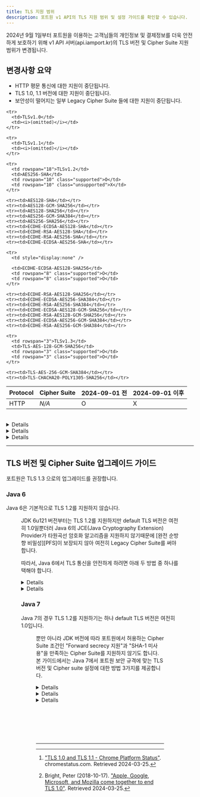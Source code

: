 ```yaml
---
title: TLS 지원 범위
description: 포트원 v1 API의 TLS 지원 범위 및 설정 가이드를 확인할 수 있습니다.
---
```





2024년 9월 1일부터 포트원을 이용하는 고객님들의 개인정보 및 결제정보를 더욱 안전하게 보호하기 위해
v1 API 서버(api.iamport.kr)의 TLS 버전 및 Cipher Suite 지원 범위가 변경됩니다.

## 변경사항 요약

- HTTP 평문 통신에 대한 지원이 중단됩니다.
- TLS 1.0, 1.1 버전에 대한 지원이 중단됩니다.
- 보안성이 떨어지는 일부 Legacy Cipher Suite 들에 대한 지원이 중단됩니다.

<table class="table-tls-support">
  <thead>
    <tr>
      <th>Protocol</th>
      <th>Cipher Suite</th>
      <th>2024-09-01 전</th>
      <th>2024-09-01 이후</th>
    </tr>
  </thead>

  <tbody>
    <tr>
      <td>HTTP</td>
      <td><i>N/A</i></td>
      <td rowspan="3" class="supported">O</td>
      <td rowspan="3" class="unsupported">X</td>
    </tr>

    <tr>
      <td>TLSv1.0</td>
      <td><i>(omitted)</i></td>
    </tr>

    <tr>
      <td>TLSv1.1</td>
      <td><i>(omitted)</i></td>
    </tr>

    <tr>
      <td rowspan="18">TLSv1.2</td>
      <td>AES256-SHA</td>
      <td rowspan="10" class="supported">O</td>
      <td rowspan="10" class="unsupported">X</td>
    </tr>

    <tr><td>AES128-SHA</td></tr>
    <tr><td>AES128-GCM-SHA256</td></tr>
    <tr><td>AES128-SHA256</td></tr>
    <tr><td>AES256-GCM-SHA384</td></tr>
    <tr><td>AES256-SHA256</td></tr>
    <tr><td>ECDHE-ECDSA-AES128-SHA</td></tr>
    <tr><td>ECDHE-RSA-AES128-SHA</td></tr>
    <tr><td>ECDHE-RSA-AES256-SHA</td></tr>
    <tr><td>ECDHE-ECDSA-AES256-SHA</td></tr>

    <tr>
      <td style="display:none" />

      <td>ECDHE-ECDSA-AES128-SHA256</td>
      <td rowspan="8" class="supported">O</td>
      <td rowspan="8" class="supported">O</td>
    </tr>

    <tr><td>ECDHE-RSA-AES128-SHA256</td></tr>
    <tr><td>ECDHE-ECDSA-AES256-SHA384</td></tr>
    <tr><td>ECDHE-RSA-AES256-SHA384</td></tr>
    <tr><td>ECDHE-ECDSA-AES128-GCM-SHA256</td></tr>
    <tr><td>ECDHE-RSA-AES128-GCM-SHA256</td></tr>
    <tr><td>ECDHE-ECDSA-AES256-GCM-SHA384</td></tr>
    <tr><td>ECDHE-RSA-AES256-GCM-SHA384</td></tr>

    <tr>
      <td rowspan="3">TLSv1.3</td>
      <td>TLS-AES-128-GCM-SHA256</td>
      <td rowspan="3" class="supported">O</td>
      <td rowspan="3" class="supported">O</td>
    </tr>

    <tr><td>TLS-AES-256-GCM-SHA384</td></tr>
    <tr><td>TLS-CHACHA20-POLY1305-SHA256</td></tr>
  </tbody>
</table>

<br />

<Details>
  <Details.Summary>
    <strong>HTTP 평문 통신 지원을 중단하는 이유</strong>
  </Details.Summary>

  <Details.Content>
    TLS를 이용하지 않는 평문 HTTP 통신은 데이터를 암호화하지 않고 평문 상태로 전송하기 때문에 다양한
    종류의 공격에 몹시 취약합니다. 먼저 별도의 암호화가 없기 때문에 모든 종류의 [도청]과
    [스니핑 공격]에 의해 API 키나 민감한 고객정보가 공격자에게 쉽게 노출될 수 있습니다.
    뿐만 아니라 [DNS spoofing]이나 [ARP spoofing]과 같은 [Active MITM 공격][MITM]을 통해
    공격자가 결제 API 요청이나 응답을 변조하는 것까지도 가능하기 때문에, 정보 유출뿐 아니라
    결제금액을 위조하거나 결제상품, 결제사용자를 바꿔치기하는 유형의 공격도 가능합니다.

    따라서 암호화되지 않은 평문 HTTP 통신을 실제 운영환경에서 사용하여선 절대 안 됩니다. 포트원 v1
    API를 평문 HTTP 통신으로 호출하고 계시는 고객님께선 즉시 API endpoint를 [http://api.iamport.kr](http://api.iamport.kr) 에서
    [https://api.iamport.kr](https://api.iamport.kr) 로 바꿔주셔서, TLS를 활성화시켜주셔야만 합니다.

    [도청]: https://en.wikipedia.org/wiki/Network_eavesdropping

    [스니핑 공격]: https://en.wikipedia.org/wiki/Sniffing_attack

    [DNS spoofing]: https://en.wikipedia.org/wiki/DNS_spoofing

    [ARP spoofing]: https://en.wikipedia.org/wiki/ARP_spoofing

    [MITM]: https://en.wikipedia.org/wiki/Man-in-the-middle_attack
  </Details.Content>
</Details>

<Details>
  <Details.Summary>
    <strong>TLS 1.0, 1.1 지원을 중단하는 이유</strong>
  </Details.Summary>

  <Details.Content>
    TLS 1.0과 1.1은 각각 1999년, 2006년에 공개된 보안 표준으로, [POODLE]이나 [BEAST]와 같은 널리
    알려진 여러 공격들에 취약합니다. 국제 인터넷 표준화 기구인 IETF는 2021-03-23 [RFC 8996]를 통해
    TLS 1.0과 1.1을 deprecate 시켰으며, AWS, Google[^tls-1.0-chrome], Apple, Microsoft 등 많은 국제 기업들이 자사 제품
    및 API 이용 시 TLS 1.2 미만 버전에 대해 제한을 두고 있습니다.[^tls-1.0-browsers] TLS 1.0 및 1.1에 존재하는 문제
    및 취약점들은 아래와 같습니다.

    [POODLE]: https://en.wikipedia.org/wiki/POODLE

    [BEAST]: https://en.wikipedia.org/wiki/Transport_Layer_Security#BEAST_attack

    [RFC 8996]: https://www.rfc-editor.org/rfc/rfc8996.html

    1. [BEAST] (Browser Exploit Against SSL/TLS) 공격

       [BEAST] 공격은 [중간자 공격][MITM]을 동반하는 공격으로, TLS 1.1 미만 버전에 적용 가능합니다.

       1.1 버전 미만의 TLS는 [스트림 암호] 대신 [블록 암호]를 사용할경우, [Mode of operation]으로
       무조건 [CBC]를 사용해야만 했습니다. [CBC] 모드는 예측 가능한 [IV]를 사용할 경우
       Chosen-plaintext attack에 취약해진다는 문제를 갖고있는데, TLS 1.0은 이후 버전들과는 다르게
       항상 이전 블록의 암호화 결과를 사용하도록 만들어져있어, IV의 예측이 가능했고, HTTP는 특성상
       헤더 부분의 정보 엔트로피가 낮아 공격자가 높은 확률로 암호문을 복호화하는데에 성공할 수
       있었습니다.

       [0/n split, 1/n-1 split]과 같은 취약점 우회수단이 몇가지 존재하나 이는 클라이언트측에서만
       적용할 수 있는 우회수단이고, TLS 1.0을 사용하면서 서버측에서 BEAST 취약점을 우회하려면
       [블록 암호] 자체를 사용하지 않아야 합니다. 문제는 TLS 1.0에서 블록 암호를 비활성화할 경우 사용할 수
       있는 남은 유일한 암호화 수단은 더더욱 취약한것으로 알려진 [RC4] 뿐이기 때문에, 결론적으로 TLS
       1.0은 사용하지 않아야 합니다.

       TLS 1.2는 AES [GCM]과 같은 [AEAD] 지원, [ChaCha20]과 같은 안전한 [스트림 암호] 지원을 통해 이
       문제를 해결하였습니다.

       [스트림 암호]: https://en.wikipedia.org/wiki/Stream_cipher

       [블록 암호]: https://en.wikipedia.org/wiki/Block_cipher

       [Mode of operation]: https://en.wikipedia.org/wiki/Block_cipher_mode_of_operation

       [CBC]: https://en.wikipedia.org/wiki/Block_cipher_mode_of_operation#Cipher_block_chaining_\(CBC\)

       [IV]: https://en.wikipedia.org/wiki/Initialization_vector

       [0/n split, 1/n-1 split]: https://www.cryptologie.net/article/378/1n-1-split-to-circumvent-beast/

       [RC4]: https://en.wikipedia.org/wiki/RC4

       [GCM]: https://en.wikipedia.org/wiki/Galois/Counter_Mode

       [AEAD]: https://en.wikipedia.org/wiki/Authenticated_encryption

       [ChaCha20]: https://en.wikipedia.org/wiki/Salsa20#ChaCha_variant

    2. 약한 해시 함수 사용

       TLS 1.2 이후 버전과는 달리, TLS 1.0과 1.1은 [cryptographic hash function]이 필요한 곳에 무조건
       [MD5]나 [SHA-1]과 같이 오래되고 약한 해시함수를 쓰도록 정해져있습니다. [MD5], [SHA-1] 모두
       지금은 상당히 낮은 비용의 [chosen-prefix collision attack]이 발견되어서[^sha-1-collision],
       [HMAC] 이외의 용도로는 사용하지 말아야합니다. 따라서 TLS 1.2 미만 버전은 사용하지
       않아야합니다.

       [cryptographic hash function]: https://en.wikipedia.org/wiki/Cryptographic_hash_function

       [MD5]: https://en.wikipedia.org/wiki/MD5

       [SHA-1]: https://en.wikipedia.org/wiki/SHA-1

       [chosen-prefix collision attack]: https://en.wikipedia.org/wiki/Collision_attack#Chosen-prefix_collision_attack

       [HMAC]: https://en.wikipedia.org/wiki/HMAC
  </Details.Content>
</Details>

<Details>
  <Details.Summary>
    <strong>일부 Legacy Cipher Suite 들에 대한 지원을 중단하는 이유</strong>
  </Details.Summary>

  <Details.Content>
    Cipher Suite란 TLS 통신시 사용되는 암호 알고리즘의 집합을 의미합니다. TLS 1.2는 다양한 Cipher
    Suite들을 지원하지만 이들 모두가 안전한 것은 아닙니다. 포트원은 아래 기준을 모두 충족하는 안전한
    Cipher Suite들만을 지원하도록 정책을 변경하였습니다.

    - [완전 순방향 비밀성(Perfect Forward Secrecy)][PFS]을 보장할 것

      TLS 통신 중 잠재적으로 발생할 수 있는 위험 요소 중 하나는, 키교환 알고리즘에 의해 생성된
      세션키가 유출되었을 때 해당 세션키의 수명이 일시적이지 않다면 과거 세션에서 주고받았던
      데이터들까지 모두 해독될 수 있다는 것입니다. [완전 순방향 비밀성][PFS]을 보장한다는 것은 매
      세션마다 새로운 키를 생성함으로써 키가 유출되더라도 과거의 통신이 해독되는 것을 막는 것입니다.
      완전 순방향 비밀성이 보장될 경우, TLS 프로토콜에 새로운 취약점이 발견되어 통신이 복호화당하는
      사태가 발생하더라도, 공격자에게 노출하는 기밀의 범위를 크게 줄일 수 있습니다.

    - [MD5], [SHA-1] 등 약한 해시 함수를 쓰지 않을 것

    - [RC4], 3DES 등 약한 암호화 알고리즘을 사용하지 않을 것, 국제표준 암호화 알고리즘만을 사용할 것

    [PFS]: https://en.wikipedia.org/wiki/Forward_secrecy
  </Details.Content>
</Details>

---

## TLS 버전 및 Cipher Suite 업그레이드 가이드

포트원은 TLS 1.3 으로의 업그레이드를 권장합니다.

### Java 6

Java 6은 기본적으로 TLS 1.2를 지원하지 않습니다.

<Figure src={javaTLSSupportTable} caption="출처: https://www.ateam-oracle.com/post/transport-level-security-tls-and-java" />

JDK 6u121 버전부터는 TLS 1.2를 지원하지만 default TLS 버전은 여전히 1.0일뿐더러 Java 6의 JCE(Java
Cryptography Extension) Provider가 타원곡선 암호화 알고리즘을 지원하지 않기때문에 [완전 순방향
비밀성][PFS]이 보장되지 않아 여전히 Legacy Cipher Suite를 써야합니다.

따라서, Java 6에서 TLS 통신을 안전하게 하려면 아래 두 방법 중 하나를 택해야 합니다.

<Details>
  <Details.Summary>
    <strong>JDK 8u261 이상으로 버전 업그레이드</strong>
  </Details.Summary>

  <Details.Content>
    가장 바람직한 방법은 공식 지원이 이미 종료된 Java 6의 사용을 멈추고, Java 8 이상의 버전으로
    업그레이드하는 것입니다. Java 8 부터 기본 TLS 버전이 1.2이고, JDK 8u261 이상부터는 TLS 1.3 통신을
    지원하기때문에 TLS 통신을 안전하게 할 수 있습니다.

    Java 7의 경우, Java 6과 마찬가지로 보안 업데이트가 중단된 상태이고 기본으로 TLS 1.0을 사용하기
    때문에 Java 7로의 업그레이드는 권장하지 않습니다.
  </Details.Content>
</Details>

<Details>
  <Details.Summary>
    <strong>서드파티 라이브러리를 통한 TLS 버전 업데이트</strong>
  </Details.Summary>

  <Details.Content>
    자바 업그레이드가 곤란할 경우, 서드파티 라이브러리를 사용해 TLS 버전을 업그레이드할 수 있습니다.

    TLS 1.2 및 [완전 순방향 비밀성][PFS]를 지원하는 서드파티 JCE(Java Cryptography Extension) 및
    JSSE(Java Secure Socket Extension) 구현체를 설치할 경우, 자바 업그레이드 없이 TLS 통신을 안전하게
    할 수 있습니다.

    본 가이드에서는 [Bouncy Castle]이라는 오픈소스 라이브러리를 이용한 예시를 설명합니다.

    1. [Bouncy Castle] 홈페이지에서 아래의 세 파일을 다운받습니다.

       - bcprov-jdk15to18-_VERSION_.jar
       - bctls-jdk15to18-_VERSION_.jar
       - bcutil-jdk15to18-_VERSION_.jar

    2. 세 jar 파일을 `${JAVA_HOME}/jre/lib/ext` 디렉토리에 복사합니다.

    3. `${JAVA_HOME}/jre/lib/security` 디렉토리의 "java.security" 파일을 아래와 같이 수정합니다.

       <Java6JavaSecurityEdit />

    4. 오라클이 배포하는 "[jce\_policy-6.zip][jce_policy-6.zip]" 파일을 다운로드 받습니다.

    5. 압축을 푼 후 "US\_export\_policy.jar", "local\_policy.jar" 두 파일을 \
       `${JAVA_HOME}/jre/lib/security` 디렉토리 내에 덮어씌웁니다.

    [Bouncy Castle]: https://www.bouncycastle.org/latest_releases.html

    [jce_policy-6.zip]: https://www.oracle.com/java/technologies/jce-6-download.html
  </Details.Content>
</Details>

### Java 7

Java 7의 경우 TLS 1.2를 지원하기는 하나 default TLS 버전은 여전히 1.0입니다.

<Figure src={javaTLSSupportTable} caption="출처: https://www.ateam-oracle.com/post/transport-level-security-tls-and-java" />

뿐만 아니라 JDK 버전에 따라 포트원에서 허용하는 Cipher Suite 조건인 "Forward secrecy 지원"과 "SHA-1 미사용"을 만족하는
Cipher Suite를 지원하지 않기도 합니다.
본 가이드에서는 Java 7에서 포트원 보안 규격에 맞는 TLS 버전 및 Cipher suite 설정에 대한 방법 3가지를 제공합니다.

<Details>
  <Details.Summary>
    <strong>JDK 8u261 이상으로 버전 업그레이드</strong>
  </Details.Summary>

  <Details.Content>
    가장 바람직한 방법은 공식 지원이 이미 종료된 Java 7의 사용을 멈추고, Java 8 이상의 버전으로
    업그레이드하는 것입니다. Java 8 부터 기본 TLS 버전이 1.2이고, JDK 8u261 이상부터는 TLS 1.3 통신을
    지원하기때문에 TLS 통신을 안전하게 할 수 있습니다.
  </Details.Content>
</Details>

<Details>
  <Details.Summary>
    <strong>JDK 7u321 이상으로 버전 업그레이드, 1.2 사용 설정</strong>
  </Details.Summary>

  <Details.Content>
    JDK 7u321 버전부터 기본 Cipher Suite가 [완전 순방향 비밀성][PFS]을 지원하고 [SHA-1] 등 약한 해시를
    사용하지 않는것으로 변경되었습니다. 따라서 JDK 7u321 이상으로 업그레이드 할 경우, 기본 TLS 버전
    수정을 제외한 별도의 설정이 필요하지 않습니다. JDK 7u321 미만의 버전을 사용할 경우, 최소한 JDK
    7u191 이상의 버전을 사용해야 안전한 Cipher Suite들을 사용할 수 있습니다.

    JDK 버전업이 완료되었다면, 아래 두 방법 중 하나를 골라 기본 TLS 버전을 1.0에서 1.2로 올려야 합니다.

    1. System property

       Java 애플리케이션 구동 시 아래와 같은 system property 설정을 추가하면, 기본 TLS 버전이 1.2로
       변경됩니다.

       ```bash
       java -Djdk.tls.client.protocols="TLSv1.2" ...
       ```

       코드에 강제로 TLS 1.2 이외의 버전을 사용하도록 하는 코드가 있을 경우, 에러가 발생할 수
       있습니다.

    2. Socket client의 TLS 버전 지정

       아래와 같이 자바 코드수준에서도 TLS socket client가 사용할 TLS 버전을 직접 지정해줄 수
       있습니다.

       ```java
       // SSLSocket, SSLEngine, SSLServerSocket API를 사용하는 경우
       sslSocket.setEnabledProtocols(new String[] {"TLSv1.2"});

       // SSLContext 생성자를 사용하는 경우
       SSLContext ctx = SSLContext.getInstance("TLSv1.2");

       // SSLParameters API를 사용하는 경우
       sslParameters.setProtocols(new String[] {"TLSv1.2"});
       ```
  </Details.Content>
</Details>

<Details>
  <Details.Summary>
    <strong>서드파티 라이브러리를 통한 TLS 버전 업데이트</strong>
  </Details.Summary>

  <Details.Content>
    Java 6 가이드와 마찬가지 방법으로 서드파티 라이브러리를 통해 TLS 버전을 업데이트할 수 있습니다.
  </Details.Content>
</Details>

<p style="height:5rem" />

---

[^tls-1.0-chrome]: ["TLS 1.0 and TLS 1.1 - Chrome Platform Status"](https://chromestatus.com/feature/5759116003770368). chromestatus.com. Retrieved 2024-03-25.

[^tls-1.0-browsers]: Bright, Peter (2018-10-17). ["Apple, Google, Microsoft, and Mozilla come together to end TLS 1.0"](https://arstechnica.com/gadgets/2018/10/browser-vendors-unite-to-end-support-for-20-year-old-tls-1-0/). Retrieved 2024-03-25.

[^sha-1-collision]: Gaëtan Leurent; Thomas Peyrin (2020-01-05). ["SHA-1 is a Shambles - First Chosen-Prefix Collision on SHA-1 and Application to the PGP Web of Trust"](https://eprint.iacr.org/2020/014.pdf) (PDF).
